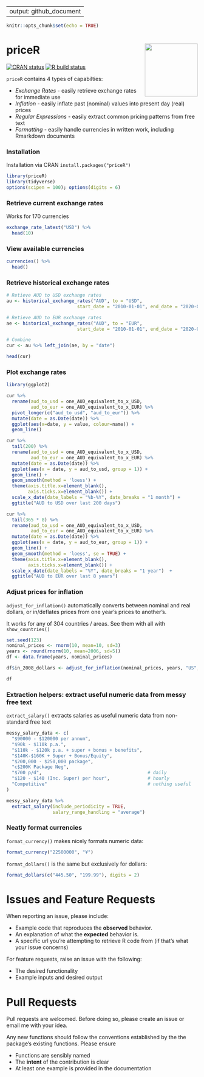 
---
output: github_document
---
  
```r
knitr::opts_chunk$set(echo = TRUE)
```

# priceR <a href='https://github.com/stevecondylios/priceR'><img src='man/figures/priceR.png' align="right" height="139" /></a>


<!-- badges: start -->
[![CRAN status](https://www.r-pkg.org/badges/version/priceR)](https://cran.r-project.org/package=priceR)
[![R build status](https://github.com/stevecondylios/priceR/workflows/R-CMD-check/badge.svg)](https://github.com/stevecondylios/priceR/actions?workflow=R-CMD-check)
<!-- badges: end -->

`priceR` contains 4 types of capabilties:

- *Exchange Rates* - easily retrieve exchange rates for immediate use
- *Inflation* - easily inflate past (nominal) values into present day (real) prices
- *Regular Expressions* - easily extract common pricing patterns from free text
- *Formatting* - easily handle currencies in written work, including Rmarkdown documents 


### Installation

Installation via CRAN `install.packages("priceR")`

```r
library(priceR)
library(tidyverse)
options(scipen = 100); options(digits = 6)
``` 




### Retrieve current exchange rates

Works for 170 currencies

```r

exchange_rate_latest("USD") %>% 
  head(10)

```

### View available currencies

```r
currencies() %>%
  head()
```


### Retrieve historical exchange rates

```r

# Retieve AUD to USD exchange rates
au <- historical_exchange_rates("AUD", to = "USD",
                          start_date = "2010-01-01", end_date = "2020-06-30")

# Retieve AUD to EUR exchange rates
ae <- historical_exchange_rates("AUD", to = "EUR",
                          start_date = "2010-01-01", end_date = "2020-06-30")

# Combine
cur <- au %>% left_join(ae, by = "date")

head(cur)

```

### Plot exchange rates

```r
library(ggplot2)

cur %>% 
  rename(aud_to_usd = one_AUD_equivalent_to_x_USD,
         aud_to_eur = one_AUD_equivalent_to_x_EUR) %>% 
  pivot_longer(c("aud_to_usd", "aud_to_eur")) %>% 
  mutate(date = as.Date(date)) %>% 
  ggplot(aes(x=date, y = value, colour=name)) +
  geom_line()

```



```r
cur %>% 
  tail(200) %>% 
  rename(aud_to_usd = one_AUD_equivalent_to_x_USD,
         aud_to_eur = one_AUD_equivalent_to_x_EUR) %>%  
  mutate(date = as.Date(date)) %>% 
  ggplot(aes(x = date, y = aud_to_usd, group = 1)) +
  geom_line() +
  geom_smooth(method = 'loess') + 
  theme(axis.title.x=element_blank(),
        axis.ticks.x=element_blank()) + 
  scale_x_date(date_labels = "%b-%Y", date_breaks = "1 month") +
  ggtitle("AUD to USD over last 200 days")
```



```r
cur %>% 
  tail(365 * 8) %>% 
  rename(aud_to_usd = one_AUD_equivalent_to_x_USD,
         aud_to_eur = one_AUD_equivalent_to_x_EUR) %>% 
  mutate(date = as.Date(date)) %>% 
  ggplot(aes(x = date, y = aud_to_eur, group = 1)) +
  geom_line() +
  geom_smooth(method = 'loess', se = TRUE) + 
  theme(axis.title.x=element_blank(),
        axis.ticks.x=element_blank()) + 
  scale_x_date(date_labels = "%Y", date_breaks = "1 year")  +
  ggtitle("AUD to EUR over last 8 years")
```






### Adjust prices for inflation

`adjust_for_inflation()` automatically converts between nominal and real dollars,
or in/deflates prices from one year's prices to another's.

It works for any of 304 countries / areas. See them with all with `show_countries()`

```r

set.seed(123)
nominal_prices <- rnorm(10, mean=10, sd=3)
years <- round(rnorm(10, mean=2006, sd=5))
df <- data.frame(years, nominal_prices)

df$in_2008_dollars <- adjust_for_inflation(nominal_prices, years, "US", to_date = 2008)

df
```



### Extraction helpers: extract useful numeric data from messy free text

`extract_salary()` extracts salaries as useful numeric data from non-standard free text

```r

messy_salary_data <- c(
  "$90000 - $120000 per annum",
  "$90k - $110k p.a.",
  "$110k - $120k p.a. + super + bonus + benefits",
  "$140K-$160K + Super + Bonus/Equity",
  "$200,000 - $250,000 package",
  "c$200K Package Neg",
  "$700 p/d",                                       # daily
  "$120 - $140 (Inc. Super) per hour",              # hourly
  "Competitive"                                     # nothing useful
)

messy_salary_data %>%
  extract_salary(include_periodicity = TRUE, 
                 salary_range_handling = "average")

```


### Neatly format currencies

`format_currency()` makes nicely formats numeric data:

```r

format_currency("22500000", "¥")

```

`format_dollars()` is the same but exclusively for dollars:

```r
format_dollars(c("445.50", "199.99"), digits = 2)
```





# Issues and Feature Requests

When reporting an issue, please include:

* Example code that reproduces the **observed** behavior.
* An explanation of what the **expected** behavior is.
* A specific url you're attempting to retrieve R code from (if that's what your issue concerns)


For feature requests, raise an issue with the following:

* The desired functionality
* Example inputs and desired output



# Pull Requests

Pull requests are welcomed. Before doing so, please create an issue or email me with your idea.  

Any new functions should follow the conventions established by the the package's existing functions. Please ensure

* Functions are sensibly named
* The __intent__ of the contribution is clear
* At least one example is provided in the documentation

















